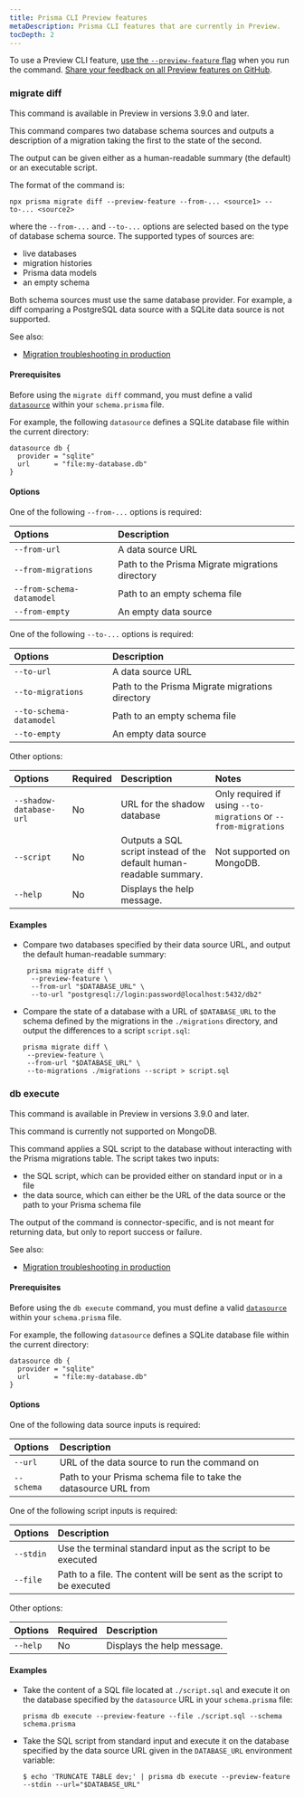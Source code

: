 ```yaml
---
title: Prisma CLI Preview features
metaDescription: Prisma CLI features that are currently in Preview.
tocDepth: 2
---
```


<TopBlock>

To use a Preview CLI feature, [use the `--preview-feature` flag](./) when you run the command. [Share your feedback on all Preview features on GitHub](https://github.com/prisma/prisma/issues/3108).

</TopBlock>

### <inlinecode> migrate diff </inlinecode>

<Admonition type="info">

This command is available in Preview in versions 3.9.0 and later.

</Admonition>

This command compares two database schema sources and outputs a description of a migration taking the first to the state of the second.

The output can be given either as a human-readable summary (the default) or an executable script.

The format of the command is:

```terminal
npx prisma migrate diff --preview-feature --from-... <source1> --to-... <source2>
```

where the `--from-...` and `--to-...` options are selected based on the type of database schema source. The supported types of sources are:

- live databases
- migration histories
- Prisma data models
- an empty schema

Both schema sources must use the same database provider. For example, a diff comparing a PostgreSQL data source with a SQLite data source is not supported.

See also:

- [Migration troubleshooting in production](/guides/database/production-troubleshooting#fixing-failed-migrations-with-migrate-diff-and-db-execute) <span class="guide"></span>

#### Prerequisites

Before using the `migrate diff` command, you must define a valid [`datasource`](/concepts/components/prisma-schema/data-sources) within your `schema.prisma` file.

For example, the following `datasource` defines a SQLite database file within the current directory:

```prisma
datasource db {
  provider = "sqlite"
  url      = "file:my-database.db"
}
```

#### Options

One of the following `--from-...` options is required:

| Options                   | Description                                     |
| :------------------------ | :---------------------------------------------- |
| `--from-url`              | A data source URL                               |
| `--from-migrations`       | Path to the Prisma Migrate migrations directory |
| `--from-schema-datamodel` | Path to an empty schema file                    |
| `--from-empty`            | An empty data source                            |

One of the following `--to-...` options is required:

| Options                 | Description                                     |
| :---------------------- | :---------------------------------------------- |
| `--to-url`              | A data source URL                               |
| `--to-migrations`       | Path to the Prisma Migrate migrations directory |
| `--to-schema-datamodel` | Path to an empty schema file                    |
| `--to-empty`            | An empty data source                            |

Other options:

| Options                | Required | Description                                                         | Notes                                                           |
| :--------------------- | :------- | :------------------------------------------------------------------ | :-------------------------------------------------------------- |
| `--shadow-database-url` | No       | URL for the shadow database                                         | Only required if using `--to-migrations` or `--from-migrations` |
| `--script`             | No       | Outputs a SQL script instead of the default human-readable summary. | Not supported on MongoDB.                                       |
| `--help`               | No       | Displays the help message.                                          |                                                                 |

#### Examples

- Compare two databases specified by their data source URL, and output the default human-readable summary:

  ```terminal
   prisma migrate diff \
    --preview-feature \
    --from-url "$DATABASE_URL" \
    --to-url "postgresql://login:password@localhost:5432/db2"
  ```

- Compare the state of a database with a URL of `$DATABASE_URL` to the schema defined by the migrations in the `./migrations` directory, and output the differences to a script `script.sql`:

  ```terminal
  prisma migrate diff \
   --preview-feature \
   --from-url "$DATABASE_URL" \
   --to-migrations ./migrations --script > script.sql
  ```

### <inlinecode> db execute </inlinecode>

<Admonition type="info">

This command is available in Preview in versions 3.9.0 and later.

</Admonition>

<Admonition type="warning">

This command is currently not supported on MongoDB.

</Admonition>

This command applies a SQL script to the database without interacting with the Prisma migrations table. The script takes two inputs:

- the SQL script, which can be provided either on standard input or in a file
- the data source, which can either be the URL of the data source or the path to your Prisma schema file

The output of the command is connector-specific, and is not meant for returning data, but only to report success or failure.

See also:

- [Migration troubleshooting in production](/guides/database/production-troubleshooting#fixing-failed-migrations-with-migrate-diff-and-db-execute) <span class="guide"></span>

#### Prerequisites

Before using the `db execute` command, you must define a valid [`datasource`](/concepts/components/prisma-schema/data-sources) within your `schema.prisma` file.

For example, the following `datasource` defines a SQLite database file within the current directory:

```prisma
datasource db {
  provider = "sqlite"
  url      = "file:my-database.db"
}
```

#### Options

One of the following data source inputs is required:

| Options    | Description                                                     |
| :--------- | :-------------------------------------------------------------- |
| `--url`    | URL of the data source to run the command on                    |
| `--schema` | Path to your Prisma schema file to take the datasource URL from |

One of the following script inputs is required:

| Options   | Description                                                           |
| :-------- | :-------------------------------------------------------------------- |
| `--stdin` | Use the terminal standard input as the script to be executed          |
| `--file`  | Path to a file. The content will be sent as the script to be executed |

Other options:

| Options  | Required | Description                |
| :------- | :------- | :------------------------- |
| `--help` | No       | Displays the help message. |

#### Examples

- Take the content of a SQL file located at `./script.sql` and execute it on the database specified by the `datasource` URL in your `schema.prisma` file:

  ```terminal
  prisma db execute --preview-feature --file ./script.sql --schema schema.prisma
  ```

- Take the SQL script from standard input and execute it on the database specified by the data source URL given in the `DATABASE_URL` environment variable:

  ```terminal
  $ echo 'TRUNCATE TABLE dev;' | prisma db execute --preview-feature --stdin --url="$DATABASE_URL"
  ```
